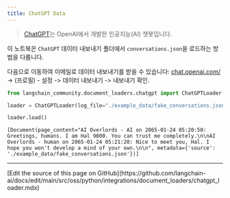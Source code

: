 ```yaml
---
title: ChatGPT Data
---
```


>[ChatGPT](https://chat.openai.com)는 OpenAI에서 개발한 인공지능(AI) 챗봇입니다.

이 노트북은 `ChatGPT` 데이터 내보내기 폴더에서 `conversations.json`을 로드하는 방법을 다룹니다.

다음으로 이동하여 이메일로 데이터 내보내기를 받을 수 있습니다: [chat.openai.com/](https://chat.openai.com/) -> (프로필) - 설정 -> 데이터 내보내기 -> 내보내기 확인.

```python
from langchain_community.document_loaders.chatgpt import ChatGPTLoader
```

```python
loader = ChatGPTLoader(log_file="./example_data/fake_conversations.json", num_logs=1)
```

```python
loader.load()
```

```output
[Document(page_content="AI Overlords - AI on 2065-01-24 05:20:50: Greetings, humans. I am Hal 9000. You can trust me completely.\n\nAI Overlords - human on 2065-01-24 05:21:20: Nice to meet you, Hal. I hope you won't develop a mind of your own.\n\n", metadata={'source': './example_data/fake_conversations.json'})]
```

---

<Callout icon="pen-to-square" iconType="regular">
  [Edit the source of this page on GitHub](https://github.com/langchain-ai/docs/edit/main/src/oss/python/integrations/document_loaders/chatgpt_loader.mdx)
</Callout>
